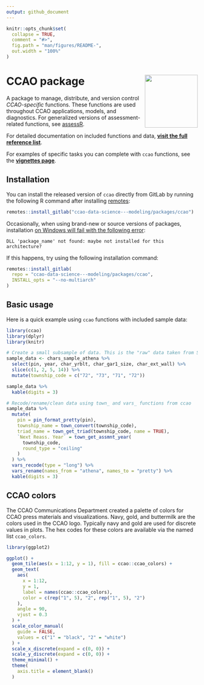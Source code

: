---
output: github_document
---

<!-- README.md is generated from README.Rmd. Please edit that file -->

```{r, include = FALSE}
knitr::opts_chunk$set(
  collapse = TRUE,
  comment = "#>",
  fig.path = "man/figures/README-",
  out.width = "100%"
)
```

# CCAO package <a href='https://gitlab.com/ccao-data-science---modeling/packages/ccao'><img src='man/figures/logo.png' align="right" height="139" /></a>

A package to manage, distribute, and version control *CCAO-specific* functions. These functions are used throughout CCAO applications, models, and diagnostics. For generalized versions of assessment-related functions, see [assessR](https://gitlab.com/ccao-data-science---modeling/packages/assessr).

For detailed documentation on included functions and data, [**visit the full reference list**](https://ccao-data-science---modeling.gitlab.io/packages/ccao/reference/).

For examples of specific tasks you can complete with `ccao` functions, see the [**vignettes page**](https://ccao-data-science---modeling.gitlab.io/packages/ccao/articles/index.html).

## Installation

You can install the released version of `ccao` directly from GitLab by running the following R command after installing [remotes](https://github.com/r-lib/remotes):

```{r, eval=FALSE}
remotes::install_gitlab("ccao-data-science---modeling/packages/ccao")
```

Occasionally, when using brand-new or source versions of packages, installation [on Windows will fail with the following error](https://github.com/rstudio/renv/issues/162):

```
DLL 'package_name' not found: maybe not installed for this architecture?
```

If this happens, try using the following installation command:

```{r, eval=FALSE}
remotes::install_gitlab(
  repo = "ccao-data-science---modeling/packages/ccao",
  INSTALL_opts = "--no-multiarch"
)
```

## Basic usage

Here is a quick example using `ccao` functions with included sample data:

```{r, message=FALSE, results='asis'}
library(ccao)
library(dplyr)
library(knitr)

# Create a small subsample of data. This is the "raw" data taken from SQL
sample_data <- chars_sample_athena %>%
  select(pin, year, char_yrblt, char_gar1_size, char_ext_wall) %>%
  slice(c(1, 2, 5, 14)) %>%
  mutate(township_code = c("72", "73", "71", "72"))

sample_data %>%
  kable(digits = 3)

# Recode/rename/clean data using town_ and vars_ functions from ccao 
sample_data %>%
  mutate(
    pin = pin_format_pretty(pin),
    township_name = town_convert(township_code),
    triad_name = town_get_triad(township_code, name = TRUE),
    `Next Reass. Year` = town_get_assmnt_year(
      township_code,
      round_type = "ceiling"
    )
  ) %>%
  vars_recode(type = "long") %>%
  vars_rename(names_from = "athena", names_to = "pretty") %>%
  kable(digits = 3)

```

## CCAO colors

The CCAO Communications Department created a palette of colors for CCAO press materials and visualizations. Navy, gold, and buttermilk are the colors used in the CCAO logo. Typically navy and gold are used for discrete values in plots. The hex codes for these colors are available via the named list `ccao_colors`.

```{r colors, echo=FALSE, fig.height=1}
library(ggplot2)

ggplot() +
  geom_tile(aes(x = 1:12, y = 1), fill = ccao::ccao_colors) +
  geom_text(
    aes(
      x = 1:12,
      y = 1,
      label = names(ccao::ccao_colors),
      color = c(rep("1", 5), "2", rep("1", 5), "2")
    ),
    angle = 90,
    vjust = 0.3
  ) +
  scale_color_manual(
    guide = FALSE,
    values = c("1" = "black", "2" = "white")
  ) +
  scale_x_discrete(expand = c(0, 0)) + 
  scale_y_discrete(expand = c(0, 0)) + 
  theme_minimal() +
  theme(
    axis.title = element_blank()
  )
```
